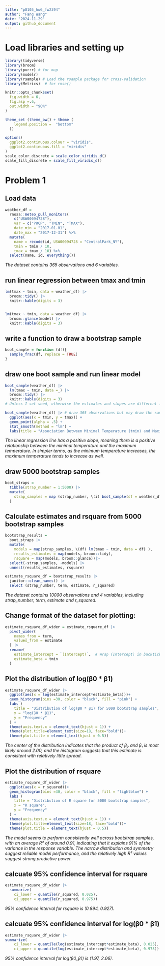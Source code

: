 ```yaml
---
title: "p8105_hw6_fw2394"
author: "Fang Wang"
date: "2024-11-29"
output: github_document
---
```

# Load libraries and setting up
```r
library(tidyverse)
library(broom)
library(purrr) # for map
library(modelr)
library(rsample) # Load the rsample package for cross-validation
library(Metrics)  # for rmse()

knitr::opts_chunk$set(
  fig.width = 6,
  fig.asp =.6,
  out.width = "90%"
)

theme_set (theme_bw() + theme (
    legend.position =  "bottom"
  ))

options(
  ggplot2.continuous.colour = "viridis",
  ggplot2.continuous.fill = "viridis"
)
scale_color_discrete = scale_color_viridis_d()
scale_fill_discrete = scale_fill_viridis_d()
```

# Problem 1

## Load data
```r
weather_df = 
  rnoaa::meteo_pull_monitors(
    c("USW00094728"),
    var = c("PRCP", "TMIN", "TMAX"), 
    date_min = "2017-01-01",
    date_max = "2017-12-31") %>%
  mutate(
    name = recode(id, USW00094728 = "CentralPark_NY"),
    tmin = tmin / 10,
    tmax = tmax / 10) %>%
  select(name, id, everything())
```
*The dataset contains 365 observations and 6 variables.*

## run linear regression between tmax and tmin
```r
lm(tmax ~ tmin, data = weather_df) |> 
  broom::tidy() |> 
  knitr::kable(digits = 3)


lm(tmax ~ tmin, data = weather_df) |> 
  broom::glance(model) |> 
  knitr::kable(digits = 3)
```
## write a function to draw a bootstrap sample
```r
boot_sample = function (df){
  sample_frac(df, replace = TRUE)
}
```

## draw one boot sample and run linear model
```r
boot_sample(weather_df) |> 
  lm(tmax ~ tmin, data =_) |> 
  broom::tidy() |> 
  knitr::kable(digits = 3)
# Unless I set seed, otherwise the estimates and slopes are different for each draw.

boot_sample(weather_df) |> # draw 365 observations but may draw the same observations more than once. 
  ggplot(aes(x = tmin, y = tmax)) + 
  geom_point(alpha = .5) +
  stat_smooth(method = "lm") +
  labs(title = "Association Between Minimal Temperature (tmin) and Maximum Temperature (tmax) ")
```
*The linear regression line has a positive slope, meaning there is a positive relationship between the minimal temperature and the maximum temperature. In simpler terms, as the minimum temperature increases, the maximum temperature tends to increase as well.*

## draw 5000 bootstrap samples
```r
boot_straps =
  tibble(strap_number = 1:5000) |> 
  mutate(
    strap_samples = map (strap_number, \(i) boot_sample(df = weather_df))
  )
```

## Calculate estimates and rsquare from 5000 bootstrap samples
```r
bootstrap_results = 
  boot_straps |> 
  mutate(
    models = map(strap_samples, \(df) lm(tmax ~ tmin, data = df) ),
    results_estimates = map(models, broom::tidy),
    rsquare = map(models, broom::glance))|> 
  select(-strap_samples, -models) |> 
  unnest(results_estimates, rsquare) 

estimate_rsquare_df = bootstrap_results |> 
  janitor::clean_names() |> 
  select (strap_number, term, estimate, r_squared)
```
*The dataset contains 10000 observations and 4 variables, including strap_number, term, estimate and r_squared.*

## Change format of the dataset for plotting:
```r
estimate_rsquare_df_wider = estimate_rsquare_df |> 
  pivot_wider(
    names_from = term, 
    values_from = estimate
  ) |> 
  rename(
    estimate_intercept = `(Intercept)`,  # Wrap (Intercept) in backticks
    estimate_beta = tmin
  )
```

## Plot the distribution of log(β0 * β1)
```r
estimate_rsquare_df_wider |> 
  ggplot(aes(x = log(estimate_intercept*estimate_beta)))+
  geom_histogram(bins =30, color = "black", fill = "pink") +
  labs (
    title = "Distribution of log(β0 * β1) for 5000 bootstrap samples",
    x = "log(β0 * β1)",
    y = "Frequency"
  ) +
  theme(axis.text.x = element_text(hjust = 1)) +
  theme(plot.title=element_text(size=18, face="bold"))+
  theme(plot.title = element_text(hjust = 0.5))
```
*The center of the distribution indicates that the product of β₀ and β₁ is most likely around 2.00, and the histogram suggests that this estimate is consistent with relatively little spread.*

## Plot the distribution of rsquare
```r
estimate_rsquare_df_wider |> 
  ggplot(aes(x = r_squared))+
  geom_histogram(bins =30, color = "black", fill = "lightblue") +
  labs (
    title = "Distribution of R square for 5000 bootstrap samples",
    x = "R square",
    y = "Frequency"
  ) +
  theme(axis.text.x = element_text(hjust = 1)) +
  theme(plot.title=element_text(size=18, face="bold"))+
  theme(plot.title = element_text(hjust = 0.5))
```
*The model seems to perform consistently well across bootstrap samples, with an average R² of around 0.91, indicating that it explains 91% of the variance in the response variable. The narrow distribution and symmetry suggest reliable model performance, and the relatively high R² values suggest strong predictive power.*

## calcuate 95% confidence interval for rsquare
```r
estimate_rsquare_df_wider |> 
  summarize(
    ci_lower = quantile(r_squared, 0.025), 
    ci_upper = quantile(r_squared, 0.975))
```
*95% confidence interval for rsquare is (0.894, 0.927).*

## calcuate 95% confidence interval for log(β0 * β1)
```r
estimate_rsquare_df_wider |> 
summarize(
    ci_lower = quantile(log(estimate_intercept*estimate_beta), 0.025), 
    ci_upper = quantile(log(estimate_intercept*estimate_beta), 0.975))
```
*95% confidence interval for log(β0_β1) is (1.97, 2.06).*
